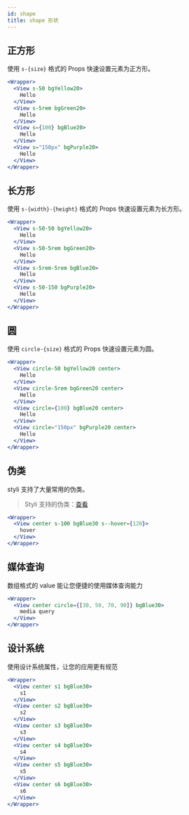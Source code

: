 ```yaml
---
id: shape
title: shape 形状
---
```


## 正方形

使用 `s-{size}` 格式的 Props 快速设置元素为正方形。

```jsx live
<Wrapper>
  <View s-50 bgYellow20>
    Hello
  </View>
  <View s-5rem bgGreen20>
    Hello
  </View>
  <View s={100} bgBlue20>
    Hello
  </View>
  <View s="150px" bgPurple20>
    Hello
  </View>
</Wrapper>
```

## 长方形

使用 `s-{width}-{height}` 格式的 Props 快速设置元素为长方形。

```jsx live
<Wrapper>
  <View s-50-50 bgYellow20>
    Hello
  </View>
  <View s-50-5rem bgGreen20>
    Hello
  </View>
  <View s-5rem-5rem bgBlue20>
    Hello
  </View>
  <View s-50-150 bgPurple20>
    Hello
  </View>
</Wrapper>
```

## 圆

使用 `circle-{size}` 格式的 Props 快速设置元素为圆。

```jsx live
<Wrapper>
  <View circle-50 bgYellow20 center>
    Hello
  </View>
  <View circle-5rem bgGreen20 center>
    Hello
  </View>
  <View circle={100} bgBlue20 center>
    Hello
  </View>
  <View circle="150px" bgPurple20 center>
    Hello
  </View>
</Wrapper>
```

## 伪类

styli 支持了大量常用的伪类。

> Styli 支持的伪类：[查看](/docs/pseudo)

```jsx live
<Wrapper>
  <View center s-100 bgBlue30 s--hover={120}>
    hover
  </View>
</Wrapper>
```

## 媒体查询

数组格式的 value 能让您便捷的使用媒体查询能力

```jsx live
<Wrapper>
  <View center circle={[30, 50, 70, 90]} bgBlue30>
    media query
  </View>
</Wrapper>
```

## 设计系统

使用设计系统属性，让您的应用更有规范

```jsx live
<Wrapper>
  <View center s1 bgBlue30>
    s1
  </View>
  <View center s2 bgBlue30>
    s2
  </View>
  <View center s3 bgBlue30>
    s3
  </View>
  <View center s4 bgBlue30>
    s4
  </View>
  <View center s5 bgBlue30>
    s5
  </View>
  <View center s6 bgBlue30>
    s6
  </View>
</Wrapper>
```
